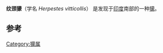{{Speciesbox
| name = 纹颈獴
| status = LC | status_system = IUCN3.1
| status_ref = <ref name=iucn>{{IUCN2008|assessors=Choudbury, A., Wozencraft, C., Muddapa, D. & Yonzon, P. |year=2008|id=41619|title=Herpestes vitticollis|downloaded=2009-3-22}}</ref>
| image = StripeneckMongoose.jpg
| genus = Herpestes
| species = vitticollis
| authority = [[Bennett|Bennett]], 1835
}}

'''纹颈獴'''（学名 ''Herpestes vitticollis''） 是发现于[[印度|印度]]南部的一种[[獴|獴]]。

== 参考 ==
{{reflist}}
{{Taxonbar|from=Q735968}}

[[Category:獴属|Category:獴属]]


{{mammal-stub}}